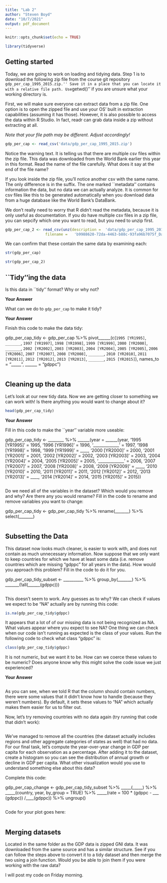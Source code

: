 ---
title: "Lab 2"
author: "Steven Boyd"
date: "10/7/2021"
output: pdf_document
---

```{r setup, include=FALSE}
knitr::opts_chunk$set(echo = TRUE)
```

```{r, echo=FALSE, include = FALSE}
library(tidyverse)
```

## Getting started

Today, we are going to work on loading and tidying data. Step 1 is to download the following zip file from the course git repository ``gdp_per_cap_1995_2015.zip.'' Save it in a place that you can locate it with a relative file path. Use ``getwd()'' if you are unsure what your working directory is.  

First, we will make sure everyone can extract data from a zip file. One option is to open the zipped file and use your OS' built in extraction capabilities (assuming it has those). However, it is also possible to access the data within R Studio. In fact, readr can grab data inside a zip without extracting at all. 

*Note that your file path may be different. Adjust accordingly!*

```{r}
gdp_per_cap <- read_csv('data/gdp_per_cap_1995_2015.zip')
```

Notice the warning text. It is telling us that there are multiple csv files within the zip file. This data was downloaded from the World Bank earlier this year in this format. Read the name of the file carefully. What does it say at the end of the file name?

If you look inside the zip file, you'll notice another csv with \textit{almost} the same name. The only difference is in the suffix. The one marked ``metadata'' contains information \textit{about} the data, but no data we can actually analyze. It is common for csv files like this to be generated automatically when you download data from a huge database like the World Bank's DataBank.

We don't really need to worry that R didn't read the metadata, because it is only useful as documentation. If you do have multiple csv files in a zip file, you can sepcify which one you want to read, but you need to unzip first. 

```{r}
gdp_per_cap_2 <- read_csv(unz(description =  'data/gdp_per_cap_1995_2015.zip', 
                  filename =   'b9988620-72da-4463-b88c-93fa96b7075f_Data.csv'))
```

We can confirm that these contain the same data by examining each:

```{r}
str(gdp_per_cap)

str(gdp_per_cap_2)
```


## ``Tidy''ing the data

Is this data in ``tidy'' format? Why or why not?

**Your Answer**

What can we do to `gdp_per_cap` to make it tidy?

**Your Answer**

Finish this code to make the data tidy:

gdp_per_cap_tidy <- gdp_per_cap %>%
  pivot______(c(`1995 [YR1995]`, 
                 `_______`, 
                 `1997 [YR1997]`, 
                 `1998 [YR1998]`, 
                 `1999 [YR1999]`, 
                 `2000 [YR2000]`, 
                 `_______`, 
                 `2002 [YR2002]`, 
                 `2003 [YR2003]`, 
                 `2004 [YR2004]`, 
                 `2005 [YR2005]`, 
                 `2006 [YR2006]`, 
                 `2007 [YR2007]`, 
                 `2008 [YR2008]`, 
                 `_______`, 
                 `2010 [YR2010]`, 
                 `2011 [YR2011]`, 
                 `2012 [YR2012]`, 
                 `2013 [YR2013]`, 
                 `_______`, 
                 `2015 [YR2015]`), 
               names_to = "_____", 
               ______ = "gdppc")


```{r}

```


## Cleaning up the data

Let's look at our new tidy data. Now we are getting closer to something we can work with! Is there anything you would want to change about it?

```{r}
head(gdp_per_cap_tidy)
```

**Your Answer**

\textit{There may be easier methods that make use of regular expressions. If you are familiar with regex and want to try, please feel free. If you don't know regex, you should be able manage this problem with dplyr functions like recode() or case_when():}

Fill in this code to make the ``year'' variable more useable: 

gdp_per_cap_tidy <- ________ %>% 
  ______(year = ______(year, 
                       '1995 [YR1995]' = 1995,
                       '1996 [YR1996]' = 1996,
                       '_____________' = 1997,
                       '1998 [YR1998]' = 1998,
                       '1999 [YR1999]' = ____,
                       '2000 [YR2000]' = 2000,
                       '2001 [YR2001]' = 2001,
                       '2002 [YR2002]' = 2002,
                       '2003 [YR2003]' = 2003,
                       '2004 [YR2004]' = 2004,
                       '2005 [YR2005]' = 2005,
                       '_____________' = 2006,
                       '2007 [YR2007]' = 2007,
                       '2008 [YR2008]' = 2008,
                       '2009 [YR2009]' = ____,
                       '2010 [YR2010]' = 2010,
                       '2011 [YR2011]' = 2011,
                       '2012 [YR2012]' = 2012,
                       '2013 [YR2013]' = ____,
                       '2014 [YR2014]' = 2014,
                       '2015 [YR2015]' = 2015))
                       
```{r}

```

Do we need all of the variables in the dataset? Which would you remove and why? Are there any you would rename? Fill in the code to rename and remove variables you want to change:

gdp_per_cap_tidy <- gdp_per_cap_tidy %>%
  rename(_______) %>%
  select(_______)

```{r}

```

## Subsetting the Data

This dataset now looks much cleaner, is easier to work with, and does not contain as much unnecessary information. Now suppose that we only want to keep countries for which we have at least some data (i.e. remove countries which are missing "gdppc" for all years in the data). How would you approach this problem? Fill in the code to do it for you.

gdp_per_cap_tidy_subset <- __________ %>%
  group_by(_______) %>%
  _______(!all(______(gdppc))) 

```{r}

```

This doesn't seem to work. Any guesses as to why? We can check if values we expect to be "NA" actually are by running this code:

```{r, include = FALSE}
is.na(gdp_per_cap_tidy$gdppc)
```

It appears that a lot of of our missing data is not being recognized as NA. What values appear where you expect to see NA? One  thing we can check when our code isn't running as expected is the class of your values. Run the following code to check what class "gdppc" is:

```{r}
class(gdp_per_cap_tidy$gdppc)
```

It is not numeric, but we want it to be. How can we coerce these values to be numeric? Does anyone know why this might solve the code issue we just experienced? 

**Your Answer**

```{r}

```

As you can see, when we told R that the column should contain numbers, there were some values that it didn't know how to handle (because they weren't numbers). By default, it sets these values to "NA" which actually makes them easier for us to filter out.

Now, let's try removing countries with no data again (try running that code that didn't work):

```{r}

```

We've managed to remove all the countries (the dataset actually includes regions and other aggregate categories of states as well) that had no data. For our final task, let's compute the year-over-year change in GDP per capita for each observation as a percentage. After adding it to the dataset, create a histogram so you can see the distribution of annual growth or decline in GDP per capita. What other visualization would you use to understand something else about this data?

Complete this code:

gdp_per_cap_change <- gdp_per_cap_tidy_subset %>%
  _____(_____) %>%
  _____(country, year, by_group = TRUE) %>%
  _____(rate = 100 * (gdppc - ___ (gdppc)) /____(gdppc)) %>%
  ungroup()

```{r}

```

Code for your plot goes here:

```{r}

```

## Merging datasets

Located in the same folder as the GDP data is zipped GNI data. It was downloaded from the same source and has a similar structure. See if you can follow the steps above to convert it to a tidy dataset and then merge the two using a join function. Would you be able to join them if you were working with the raw data? 

I will post my code on Friday morning. 